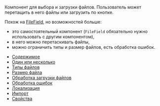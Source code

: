 

Компонент для выбора и загрузки файлов. Пользователь может перетащить в него файлы или загрузить по кнопке.

Похож на [FileField](##LIBS.STAND|stand:uikit-components-filefield-stable), но возможностей больше:

- это самостоятельный компонент (`FileField` обязательно нужно использовать с другим компонентом),
- в него можно перетаскивать файлы,
- можно ограничить типы и размер файлов, есть обработка ошибок.

<DragNDropFieldExampleEmpty />

<MdxMenu>

- [Содержимое](##LIBS.STAND.DEV|stand:uikit-components-dragndropfield-stable|hash:содержимое)
- [Один или несколько](##LIBS.STAND.DEV|stand:uikit-components-dragndropfield-stable|hash:один-или-несколько)
- [Типы файлов](##LIBS.STAND.DEV|stand:uikit-components-dragndropfield-stable|hash:типы-файлов)
- [Размер файла](##LIBS.STAND.DEV|stand:uikit-components-dragndropfield-stable|hash:размер-файла)
- [Обработка загрузки файлов](##LIBS.STAND.DEV|stand:uikit-components-dragndropfield-stable|hash:обработка-загрузки-файлов)
- [Обработка ошибок](##LIBS.STAND.DEV|stand:uikit-components-dragndropfield-stable|hash:обработка-ошибок)
- [Локализация](##LIBS.STAND.DEV|stand:uikit-components-dragndropfield-stable|hash:локализация)
- [Импорт](##LIBS.STAND.DEV|stand:uikit-components-dragndropfield-stable|hash:импорт)
- [Свойства](##LIBS.STAND.DEV|stand:uikit-components-dragndropfield-stable|hash:свойства)

</MdxMenu>
